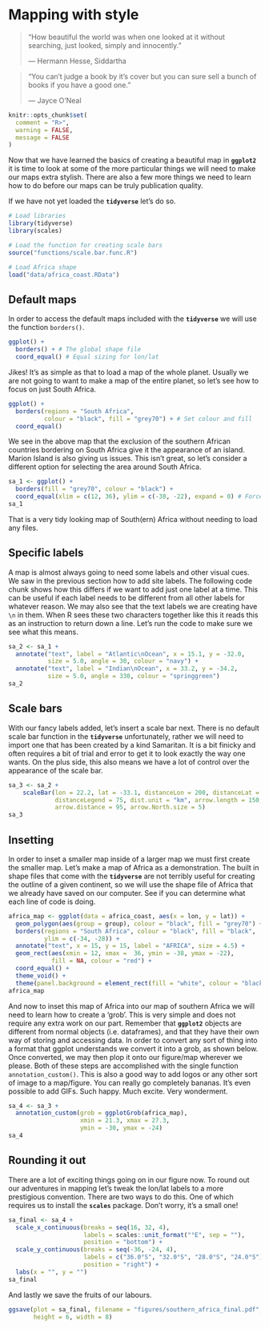 # Mapping with style {#mapping_style}

> "How beautiful the world was when one looked at it without searching, just looked, simply and innocently."
>
> --- Hermann Hesse, Siddartha
  
> “You can’t judge a book by it’s cover but you can sure sell a bunch of books if you have a good one.”
>
> --- Jayce O’Neal

```r
knitr::opts_chunk$set(
  comment = "R>", 
  warning = FALSE, 
  message = FALSE
)
```

Now that we have learned the basics of creating a beautiful map in **`ggplot2`** it is time to look at some of the more particular things we will need to make our maps extra stylish. There are also a few more things we need to learn how to do before our maps can be truly publication quality.

If we have not yet loaded the **`tidyverse`** let's do so.

```r
# Load libraries
library(tidyverse)
library(scales)

# Load the function for creating scale bars
source("functions/scale.bar.func.R")

# Load Africa shape
load("data/africa_coast.RData")
```

## Default maps

In order to access the default maps included with the **`tidyverse`** we will use the function `borders()`.

```r
ggplot() +
  borders() + # The global shape file
  coord_equal() # Equal sizing for lon/lat 
```

Jikes! It's as simple as that to load a map of the whole planet. Usually we are not going to want to make a map of the entire planet, so let's see how to focus on just South Africa. 

```r
ggplot() +
  borders(regions = "South Africa", 
          colour = "black", fill = "grey70") + # Set colour and fill
  coord_equal()
```

We see in the above map that the exclusion of the southern African countries bordering on South Africa give it the appearance of an island. Marion Island is also giving us issues. This isn't great, so let's consider a different option for selecting the area around South Africa.

```r
sa_1 <- ggplot() +
  borders(fill = "grey70", colour = "black") +
  coord_equal(xlim = c(12, 36), ylim = c(-38, -22), expand = 0) # Force lon/lat extent
sa_1
```

That is a very tidy looking map of South(ern) Africa without needing to load any files.

## Specific labels

A map is almost always going to need some labels and other visual cues. We saw in the previous section how to add site labels. The following code chunk shows how this differs if we want to add just one label at a time. This can be useful if each label needs to be different from all other labels for whatever reason. We may also see that the text labels we are creating have `\n` in them. When R sees these two characters together like this it reads this as an instruction to return down a line. Let's run the code to make sure we see what this means.

```r
sa_2 <- sa_1 +
  annotate("text", label = "Atlantic\nOcean", x = 15.1, y = -32.0, 
           size = 5.0, angle = 30, colour = "navy") +
  annotate("text", label = "Indian\nOcean", x = 33.2, y = -34.2, 
           size = 5.0, angle = 330, colour = "springgreen")
sa_2
```

## Scale bars

With our fancy labels added, let's insert a scale bar next. There is no default scale bar function in the **`tidyverse`** unfortunately, rather we will need to import one that has been created by a kind Samaritan. It is a bit finicky and often requires a bit of trial and error to get it to look exactly the way one wants. On the plus side, this also means we have a lot of control over the appearance of the scale bar.

```r
sa_3 <- sa_2 +
    scaleBar(lon = 22.2, lat = -33.1, distanceLon = 200, distanceLat = 50, 
             distanceLegend = 75, dist.unit = "km", arrow.length = 150, 
             arrow.distance = 95, arrow.North.size = 5)
sa_3
```

## Insetting

In order to inset a smaller map inside of a larger map we must first create the smaller map. Let's make a map of Africa as a demonstration. The built in shape files that come with the **`tidyverse`** are not terribly useful for creating the outline of a given continent, so we will use the shape file of Africa that we already have saved on our computer. See if you can determine what each line of code is doing.

```r
africa_map <- ggplot(data = africa_coast, aes(x = lon, y = lat)) +
  geom_polygon(aes(group = group), colour = "black", fill = "grey70") +
  borders(regions = "South Africa", colour = "black", fill = "black",
          ylim = c(-34, -28)) +
  annotate("text", x = 15, y = 15, label = "AFRICA", size = 4.5) +
  geom_rect(aes(xmin = 12, xmax =  36, ymin = -38, ymax = -22),
            fill = NA, colour = "red") +
  coord_equal() +
  theme_void() +
  theme(panel.background = element_rect(fill = "white", colour = "black"))
africa_map
```

And now to inset this map of Africa into our map of southern Africa we will need to learn how to create a 'grob'. This is very simple and does not require any extra work on our part. Remember that **`ggplot2`** objects are different from normal objects (i.e. dataframes), and that they have their own way of storing and accessing data. In order to convert any sort of thing into a format that ggplot understands we convert it into a grob, as shown below. Once converted, we may then plop it onto our figure/map wherever we please. Both of these steps are accomplished with the single function `annotation_custom()`. This is also a good way to add logos or any other sort of image to a map/figure. You can really go completely bananas. It's even possible to add GIFs. Such happy. Much excite. Very wonderment.

```r
sa_4 <- sa_3 +
  annotation_custom(grob = ggplotGrob(africa_map),
                    xmin = 21.3, xmax = 27.3,
                    ymin = -30, ymax = -24)
sa_4
```

## Rounding it out

There are a lot of exciting things going on in our figure now. To round out our adventures in mapping let's tweak the lon/lat labels to a more prestigious convention. There are two ways to do this. One of which requires us to install the **`scales`** package. Don't worry, it's a small one!

```r
sa_final <- sa_4 +
  scale_x_continuous(breaks = seq(16, 32, 4),
                     labels = scales::unit_format("°E", sep = ""),
                     position = "bottom") +
  scale_y_continuous(breaks = seq(-36, -24, 4),
                     labels = c("36.0°S", "32.0°S", "28.0°S", "24.0°S"),
                     position = "right") +
  labs(x = "", y = "")
sa_final
```

And lastly we save the fruits of our labours.

```r
ggsave(plot = sa_final, filename = "figures/southern_africa_final.pdf", 
       height = 6, width = 8)
```
